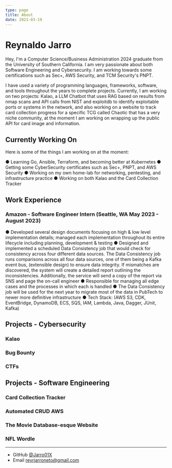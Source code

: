 ```yaml
---
type: page
title: About
date: 2021-03-19
---
```


# Reynaldo Jarro

Hey, I'm a Computer Science/Business Administration 2024 graduate from the University of Southern California. I am very passionate about both Software Engineering and Cybersecurity. I am working towards some certifications such as Sec+, AWS Security, and TCM Security's PNPT.

I have used a variety of programming languages, frameworks, software, and tools throughout the years to complete projects. Currently, I am working on two projects: Kalao, a LLM Chatbot that uses RAG
based on results from nmap scans and API calls from NIST and exploitdb to identify exploitable ports or systems in the network, and also working on a website to track card collection progress
for a specific TCG called Chaotic that has a very niche community, at the moment I am working on wrapping up the public API for card image and information.

## Currently Working On

Here is some of the things I am working on at the moment:

● Learning Go, Ansible, Terraform, and becoming better at Kubernetes
● Getting some CyberSecurity certificates such as Sec+, PNPT, and AWS Security
● Working on my own home-lab for networking, pentesting, and infrastructure practice
● Working on both Kalao and the Card Collection Tracker

## Work Experience

### Amazon - Software Engineer Intern (Seattle, WA May 2023 - August 2023)
● Developed several design documents focusing on high & low level implementation details; managed each implementation
throughout its entire lifecycle including planning, development & testing
● Designed and implemented a scheduled Data Consistency job that would check for consistency across four different data
sources. The Data Consistency job runs comparisons across all four data sources, one of them being a Kafka event bus,
(extensible design) to ensure data integrity. If mismatches are discovered, the system will create a detailed report outlining the
inconsistencies. Additionally, the service will send a copy of the report via SNS and page the on-call engineer
● Responsible for managing all edge cases and the processes in which each is handled
● The Data Consistency job will be used for the next year to migrate most of the data in PubTech to newer more definitive
infrastructure
● Tech Stack: (AWS S3, CDK, EventBridge, DynamoDB, ECS, SQS, IAM, Lambda, Java, Dagger, JUnit, Kafka)

## Projects - Cybersecurity

### Kalao

### Bug Bounty

### CTFs

## Projects - Software Engineering

### Card Collection Tracker

### Automated CRUD AWS

### The Movie Database-esque Website

### NFL Wordle

---

- GitHub [@Jarro01X](https://github.com/Jarro01X)
- Email reyrjarroneto@gmail.com
